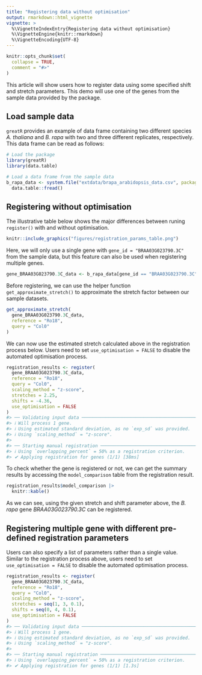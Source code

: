 ```yaml
---
title: "Registering data without optimisation"
output: rmarkdown::html_vignette
vignette: >
  %\VignetteIndexEntry{Registering data without optimisation}
  %\VignetteEngine{knitr::rmarkdown}
  %\VignetteEncoding{UTF-8}
---
```


```r
knitr::opts_chunk$set(
  collapse = TRUE,
  comment = "#>"
)
```

This article will show users how to register data using some specified shift and stretch parameters. This demo will use one of the genes from the sample data provided by the package.

## Load sample data

`greatR` provides an example of data frame containing two different species *A. thaliana* and *B. rapa* with two and three different replicates, respectively. This data frame can be read as follows:

```r
# Load the package
library(greatR)
library(data.table)
```

```r
# Load a data frame from the sample data
b_rapa_data <- system.file("extdata/brapa_arabidopsis_data.csv", package = "greatR") |>
  data.table::fread()
```

## Registering without optimisation

The illustrative table below shows the major differences between runing `register()` with and without optimisation.

```r
knitr::include_graphics("figures/registration_params_table.png")
```

Here, we will only use a single gene with `gene_id = "BRAA03G023790.3C"` from the sample data, but this feature can also be used when registering multiple genes.

```r
gene_BRAA03G023790.3C_data <- b_rapa_data[gene_id == "BRAA03G023790.3C"]
```

Before registering, we can use the helper function `get_approximate_stretch()` to approximate the stretch factor between our sample datasets.

```r
get_approximate_stretch(
  gene_BRAA03G023790.3C_data,
  reference = "Ro18",
  query = "Col0"
)
```

We can now use the estimated stretch calculated above in the registration process below. Users need to set `use_optimisation = FALSE` to disable the automated optimisation process.

```r
registration_results <- register(
  gene_BRAA03G023790.3C_data,
  reference = "Ro18",
  query = "Col0",
  scaling_method = "z-score",
  stretches = 2.25,
  shifts = -4.36,
  use_optimisation = FALSE
)
#> ── Validating input data ───────────────────────────────────────────────────────
#> ℹ Will process 1 gene.
#> ℹ Using estimated standard deviation, as no `exp_sd` was provided.
#> ℹ Using `scaling_method` = "z-score".
#>
#> ── Starting manual registration ────────────────────────────────────────────────
#> ℹ Using `overlapping_percent` = 50% as a registration criterion.
#> ✔ Applying registration for genes (1/1) [38ms]
```

To check whether the gene is registered or not, we can get the summary results by accessing the `model_comparison` table from the registration result.

```r
registration_results$model_comparison |>
  knitr::kable()
```

As we can see, using the given stretch and shift parameter above, the *B. rapa* gene *BRAA03G023790.3C* can be registered.

## Registering multiple gene with different pre-defined registration parameters

Users can also specify a list of parameters rather than a single value. Similar to the registration process above, users need to set `use_optimisation = FALSE` to disable the automated optimisation process.

```r
registration_results <- register(
  gene_BRAA03G023790.3C_data,
  reference = "Ro18",
  query = "Col0",
  scaling_method = "z-score",
  stretches = seq(1, 3, 0.1),
  shifts = seq(0, 4, 0.1),
  use_optimisation = FALSE
)
#> ── Validating input data ───────────────────────────────────────────────────────
#> ℹ Will process 1 gene.
#> ℹ Using estimated standard deviation, as no `exp_sd` was provided.
#> ℹ Using `scaling_method` = "z-score".
#>
#> ── Starting manual registration ────────────────────────────────────────────────
#> ℹ Using `overlapping_percent` = 50% as a registration criterion.
#> ✔ Applying registration for genes (1/1) [1.3s]
```
